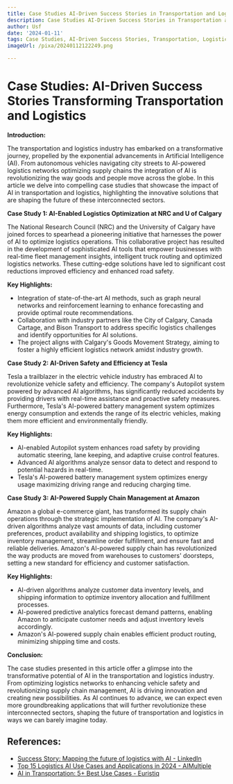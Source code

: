 ```yaml
---
title: Case Studies AI-Driven Success Stories in Transportation and Logistics
description: Case Studies AI-Driven Success Stories in Transportation and Logistics
author: Usf
date: '2024-01-11'
tags: Case Studies, AI-Driven Success Stories, Transportation, Logistics
imageUrl: /pixa/20240112122249.png

---
```

# Case Studies: AI-Driven Success Stories  Transforming Transportation and Logistics

**Introduction:**

The  transportation and logistics industry  has embarked on a transformative journey, propelled by the exponential advancements in Artificial Intelligence (AI). From autonomous vehicles navigating city streets to AI-powered logistics networks optimizing supply chains  the  integration of AI is revolutionizing the way goods and  people move across  the globe. In this article  we delve into compelling case studies  that showcase the impact of AI in transportation and logistics, highlighting the innovative solutions that are shaping  the future of  these interconnected sectors.

**Case Study 1: AI-Enabled Logistics Optimization at NRC and U of  Calgary**

The National Research  Council (NRC) and the University of Calgary have joined forces to spearhead a pioneering initiative that harnesses the power of AI to optimize logistics operations. This collaborative project has resulted in the development of sophisticated AI tools that empower businesses with real-time fleet  management insights, intelligent truck routing and optimized logistics networks. These cutting-edge solutions have led  to  significant cost  reductions improved efficiency and enhanced  road safety.

**Key Highlights:**

* Integration of state-of-the-art AI methods, such as  graph neural networks and reinforcement learning  to enhance  forecasting  and provide optimal route recommendations.
*  Collaboration with industry partners like the City of Calgary, Canada Cartage, and Bison Transport  to address specific logistics  challenges and  identify opportunities for AI solutions.
* The project aligns  with Calgary's Goods Movement Strategy, aiming to foster a highly efficient logistics  network amidst industry growth.

**Case Study 2: AI-Driven Safety and Efficiency at Tesla**

Tesla a  trailblazer in  the electric vehicle industry has embraced AI to revolutionize vehicle safety and efficiency. The company's Autopilot  system powered by advanced AI algorithms, has significantly reduced accidents by providing drivers with  real-time assistance and proactive safety measures. Furthermore, Tesla's AI-powered battery management system  optimizes energy consumption and extends the  range of its electric vehicles, making them more efficient and environmentally friendly.

**Key Highlights:**

* AI-enabled Autopilot system enhances  road  safety by providing automatic steering, lane keeping, and adaptive cruise control features.
* Advanced AI algorithms analyze sensor data to detect and respond to potential hazards in real-time.
* Tesla's AI-powered battery management system optimizes energy usage maximizing driving range and reducing charging time.

**Case Study 3: AI-Powered Supply Chain Management at Amazon**

Amazon a global  e-commerce giant, has transformed its supply chain operations through the strategic implementation of AI. The company's AI-driven algorithms analyze vast amounts of data, including customer preferences, product availability and shipping logistics,  to optimize inventory management, streamline order fulfillment, and ensure fast and  reliable deliveries. Amazon's  AI-powered supply chain  has revolutionized  the way  products are moved from warehouses to customers'  doorsteps, setting a new standard for efficiency and customer satisfaction.

**Key Highlights:**

* AI-driven algorithms analyze customer data inventory levels, and shipping information to optimize inventory allocation and fulfillment processes.
* AI-powered predictive analytics forecast demand patterns, enabling Amazon  to anticipate  customer needs and adjust inventory levels accordingly.
* Amazon's AI-powered supply chain enables efficient product  routing, minimizing shipping time and costs.

**Conclusion:**

The case studies presented in  this article offer a glimpse  into the transformative potential of AI in the transportation and logistics industry. From optimizing logistics networks to  enhancing  vehicle safety and revolutionizing supply chain management, AI is driving innovation  and creating  new possibilities. As AI continues to advance, we can expect  even more groundbreaking applications that  will further revolutionize these interconnected sectors, shaping the future of transportation and logistics in ways we can barely imagine today.

## References:
- [Success Story: Mapping the future of logistics with AI - LinkedIn](https://www.linkedin.com/pulse/success-story-mapping-future-logistics-ai-national-research-council)
- [Top 15 Logistics AI Use Cases and Applications in 2024 - AIMultiple](https://research.aimultiple.com/logistics-ai/)
- [AI in Transportation: 5+ Best Use Cases - Euristiq](https://euristiq.com/ai-in-transportation/)

